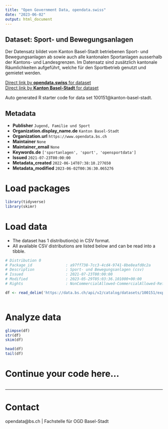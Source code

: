 ```yaml
---
title: "Open Government Data, opendata.swiss"
date: "2023-06-02"
output: html_document
---
```


## Dataset: Sport- und Bewegungsanlagen

Der Datensatz bildet vom Kanton Basel-Stadt betriebenen Sport- und Bewegungsanlagen ab sowie auch alle kantonalen Sportanlagen ausserhalb der Kantons- und Landesgrenzen. Im Datensatz sind zusätzlich kantonale Räumlichkeiten aufgeführt, welche für den Sportbetrieb genutzt und gemietet werden.

[Direct link by **opendata.swiss** for dataset](https://opendata.swiss/de/dataset/sport-und-bewegungsanlagen)<br>
[Direct link by **Kanton Basel-Stadt** for dataset](https://data.bs.ch/explore/dataset/100151/)

Auto generated R starter code for data set 100151@kanton-basel-stadt.

## Metadata

- **Publisher** `Jugend, Familie und Sport`
- **Organization.display_name.de** `Kanton Basel-Stadt`
- **Organization.url** `https://www.opendata.bs.ch`
- **Maintainer** `None`
- **Maintainer_email** `None`
- **Keywords.de** `['sportanlagen', 'sport', 'opensportdata']`
- **Issued** `2021-07-23T00:00:00`
- **Metadata_created** `2022-06-14T07:38:10.277650`
- **Metadata_modified** `2023-06-02T00:36:30.065276`


# Load packages

```r

library(tidyverse)
library(skimr)

```

# Load data

-   The dataset has 1 distribution(s) in CSV format.
-   All available CSV distributions are listed below and can be read into a tibble.

```r

# Distribution 0
# Package_id               : a97ff738-7cc3-4cd4-9741-8be8eafd0c2a
# Description              : Sport- und Bewegungsanlagen (csv)
# Issued                   : 2021-07-23T00:00:00
# Modified                 : 2023-05-29T05:03:36.101000+00:00
# Rights                   : NonCommercialAllowed-CommercialAllowed-ReferenceRequired

df <- read_delim('https://data.bs.ch/api/v2/catalog/datasets/100151/exports/csv')



```

# Analyze data

```r

glimpse(df)
str(df)
skim(df)

head(df)
tail(df)

```

# Continue your code here...

```r

```

------------------------------------------------------------------------

# Contact

opendata@bs.ch | Fachstelle für OGD Basel-Stadt
